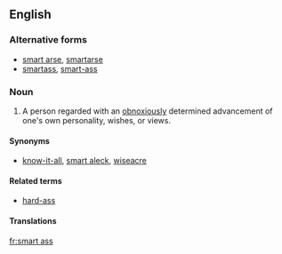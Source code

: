 ==English==

===Alternative forms===
* [[smart arse]], [[smartarse]]
* [[smartass]], [[smart-ass]]

===Noun===
{{en-noun|head=[[smart]] [[ass]]|es}}

# {{context|slang}} A person regarded with an [[obnoxiously]] determined advancement of one's own personality, wishes, or views.

====Synonyms====
* [[know-it-all]], [[smart aleck]], [[wiseacre]]

====Related terms====
* [[hard-ass]]

====Translations====
{{trans-see|one promoting his own personality, wishes or views|smartass}}

[[fr:smart ass]]